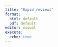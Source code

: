 ```yaml
---
title: "Rapid reviews"
format:
  html: default
  pdf: default
editor: visual
execute: 
  echo: true
---
```

